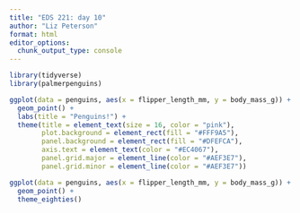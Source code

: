 ```yaml
---
title: "EDS 221: day 10"
author: "Liz Peterson"
format: html
editor_options: 
  chunk_output_type: console
---
```


```r
library(tidyverse)
library(palmerpenguins)
```

```r
ggplot(data = penguins, aes(x = flipper_length_mm, y = body_mass_g)) +
  geom_point() +
  labs(title = "Penguins!") +
  theme(title = element_text(size = 16, color = "pink"),
        plot.background = element_rect(fill = "#FFF9A5"),
        panel.background = element_rect(fill = "#DFEFCA"),
        axis.text = element_text(color = "#EC4067"),
        panel.grid.major = element_line(color = "#AEF3E7"),
        panel.grid.minor = element_line(color = "#AEF3E7"))
```


```r
ggplot(data = penguins, aes(x = flipper_length_mm, y = body_mass_g)) +
  geom_point() +
  theme_eighties()
```


